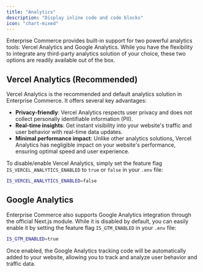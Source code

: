 ```yaml
---
title: "Analytics"
description: "Display inline code and code blocks"
icon: "chart-mixed"
---
```


Enterprise Commerce provides built-in support for two powerful analytics tools: Vercel Analytics and Google Analytics. While you have the flexibility to integrate any third-party analytics solution of your choice, these two options are readily available out of the box.

## Vercel Analytics (Recommended)

Vercel Analytics is the recommended and default analytics solution in Enterprise Commerce. It offers several key advantages:

- **Privacy-friendly**: Vercel Analytics respects user privacy and does not collect personally identifiable information (PII).
- **Real-time insights**: Get instant visibility into your website's traffic and user behavior with real-time data updates.
- **Minimal performance impact**: Unlike other analytics solutions, Vercel Analytics has negligible impact on your website's performance, ensuring optimal speed and user experience.

To disable/enable Vercel Analytics, simply set the feature flag `IS_VERCEL_ANALYTICS_ENABLED` to `true` or `false` in your `.env` file:

```bash .env
IS_VERCEL_ANALYTICS_ENABLED=false
```

## Google Analytics

Enterprise Commerce also supports Google Analytics integration through the official Next.js module. While it is disabled by default, you can easily enable it by setting the feature flag `IS_GTM_ENABLED` in your `.env` file:

```bash .env
IS_GTM_ENABLED=true
```

Once enabled, the Google Analytics tracking code will be automatically added to your website, allowing you to track and analyze user behavior and traffic data.
